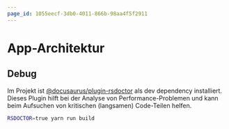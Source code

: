 ```yaml
---
page_id: 1055eecf-3db0-4011-866b-98aa4f5f2911
---
```


# App-Architektur



<DocCardList />

## Debug

Im Projekt ist [@docusaurus/plugin-rsdoctor](https://docusaurus.io/docs/api/plugins/@docusaurus/plugin-rsdoctor) als dev dependency installiert. Dieses Plugin hilft bei der Analyse von Performance-Problemen und kann beim Aufsuchen von kritischen (langsamen) Code-Teilen helfen.

```bash
RSDOCTOR=true yarn run build
```
